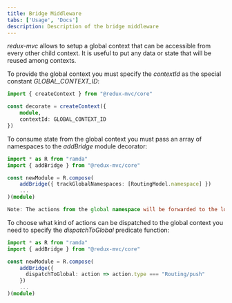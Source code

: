 ```yaml
---
title: Bridge Middleware
tabs: ['Usage', 'Docs']
description: Description of the bridge middleware
---
```


<PageDescription>

*redux-mvc* allows to setup a global context that can be accessible from every other child context. It is useful to put any data or state that will be reused among contexts.

</PageDescription>

To provide the global context you must specify the *contextId* as the special constant *GLOBAL_CONTEXT_ID*:

```ts
import { createContext } from "@redux-mvc/core"

const decorate = createContext({
    module,
    contextId: GLOBAL_CONTEXT_ID
})

```

To consume state from the global context you must pass an array of namespaces to the *addBridge* module decorator:

```ts
import * as R from "ramda"
import { addBridge } from "@redux-mvc/core"

const newModule = R.compose(
    addBridge({ trackGlobalNamespaces: [RoutingModel.namespace] })
    ...
)(module)

Note: The actions from the global namespace will be forwarded to the local context.

```

To choose what kind of actions can be dispatched to the global context you need to specify the *dispatchToGlobal* predicate function:

```ts
import * as R from "ramda"
import { addBridge } from "@redux-mvc/core"

const newModule = R.compose(
    addBridge({ 
      dispatchToGlobal: action => action.type === "Routing/push" 
    })
    ...
)(module)

```

